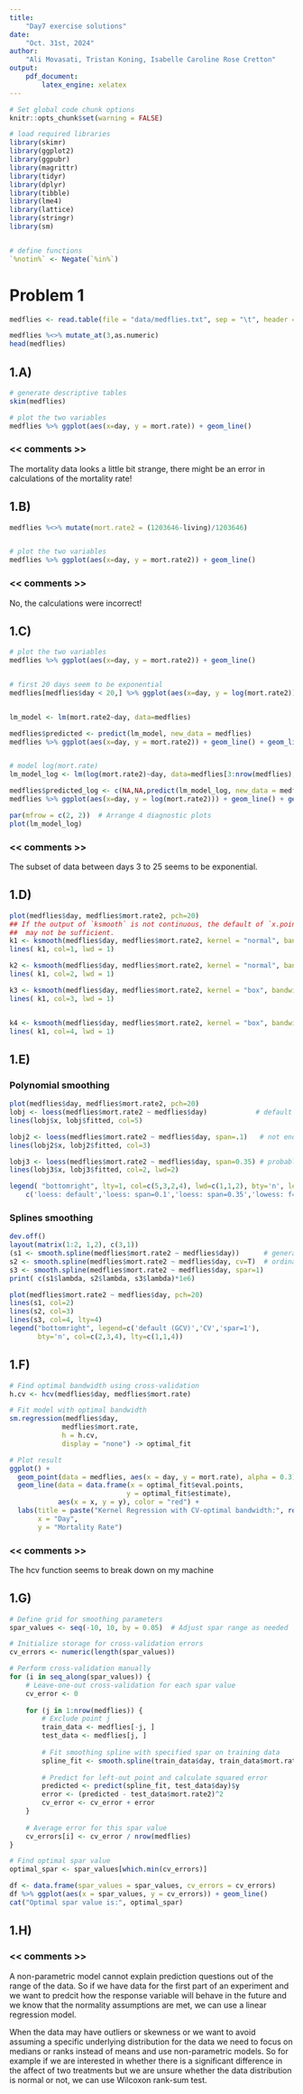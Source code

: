 ```yaml
---
title:  
    "Day7 exercise solutions"
date: 
    "Oct. 31st, 2024"
author:  
    "Ali Movasati, Tristan Koning, Isabelle Caroline Rose Cretton"  
output:  
    pdf_document:
        latex_engine: xelatex
---
```



```r

# Set global code chunk options
knitr::opts_chunk$set(warning = FALSE)

```


```r


# load required libraries
library(skimr)
library(ggplot2)
library(ggpubr)
library(magrittr)
library(tidyr)
library(dplyr)
library(tibble)
library(lme4)
library(lattice)
library(stringr)
library(sm)


# define functions
`%notin%` <- Negate(`%in%`)


```

# Problem 1

```r

medflies <- read.table(file = "data/medflies.txt", sep = "\t", header = T)

medflies %<>% mutate_at(3,as.numeric)
head(medflies)
```

## 1.A)

```r

# generate descriptive tables
skim(medflies)

# plot the two variables
medflies %>% ggplot(aes(x=day, y = mort.rate)) + geom_line()

```

### << comments >>

The mortality data looks a little bit strange, there might be an error in calculations of the mortality rate!


## 1.B)

```r

medflies %<>% mutate(mort.rate2 = (1203646-living)/1203646)


# plot the two variables
medflies %>% ggplot(aes(x=day, y = mort.rate2)) + geom_line()


```

### << comments >>

No, the calculations were incorrect!

## 1.C)

```r

# plot the two variables
medflies %>% ggplot(aes(x=day, y = mort.rate2)) + geom_line()


# first 20 days seem to be exponential
medflies[medflies$day < 20,] %>% ggplot(aes(x=day, y = log(mort.rate2))) + geom_line() + geom_smooth(method = "lm", se = F)


lm_model <- lm(mort.rate2~day, data=medflies)

medflies$predicted <- predict(lm_model, new_data = medflies)
medflies %>% ggplot(aes(x=day, y = mort.rate2)) + geom_line() + geom_line(aes(y = predicted), color = "red")


# model log(mort.rate)
lm_model_log <- lm(log(mort.rate2)~day, data=medflies[3:nrow(medflies),])

medflies$predicted_log <- c(NA,NA,predict(lm_model_log, new_data = medflies))
medflies %>% ggplot(aes(x=day, y = log(mort.rate2))) + geom_line() + geom_line(aes(y = predicted_log), color = "red")

par(mfrow = c(2, 2))  # Arrange 4 diagnostic plots
plot(lm_model_log)

```

### << comments >>

The subset of data between days 3 to 25 seems to be exponential.

## 1.D)

```r

plot(medflies$day, medflies$mort.rate2, pch=20)
## If the output of `ksmooth` is not continuous, the default of `x.points` 
##  may not be sufficient. 
k1 <- ksmooth(medflies$day, medflies$mort.rate2, kernel = "normal", bandwidth=5, x.points=medflies$day) 
lines( k1, col=1, lwd = 1)

k2 <- ksmooth(medflies$day, medflies$mort.rate2, kernel = "normal", bandwidth=1, x.points=medflies$day) 
lines( k1, col=2, lwd = 1)

k3 <- ksmooth(medflies$day, medflies$mort.rate2, kernel = "box", bandwidth=5, x.points=medflies$day) 
lines( k1, col=3, lwd = 1)


k4 <- ksmooth(medflies$day, medflies$mort.rate2, kernel = "box", bandwidth=1, x.points=medflies$day) 
lines( k1, col=4, lwd = 1)

```

## 1.E)

### Polynomial smoothing

```r

plot(medflies$day, medflies$mort.rate2, pch=20)
lobj <- loess(medflies$mort.rate2 ~ medflies$day)            # default smoothing value
lines(lobj$x, lobj$fitted, col=5)

lobj2 <- loess(medflies$mort.rate2 ~ medflies$day, span=.1)   # not enough smoothing
lines(lobj2$x, lobj2$fitted, col=3)

lobj3 <- loess(medflies$mort.rate2 ~ medflies$day, span=0.35) # probably close to optimal
lines(lobj3$x, lobj3$fitted, col=2, lwd=2)

legend( "bottomright", lty=1, col=c(5,3,2,4), lwd=c(1,1,2), bty='n', legend=
    c('loess: default','loess: span=0.1','loess: span=0.35','lowess: f=0.35'))

```

### Splines smoothing


```r
dev.off()
layout(matrix(1:2, 1,2), c(3,1))
(s1 <- smooth.spline(medflies$mort.rate2 ~ medflies$day))      # generalized CV, default
s2 <- smooth.spline(medflies$mort.rate2 ~ medflies$day, cv=T)  # ordinary CV
s3 <- smooth.spline(medflies$mort.rate2 ~ medflies$day, spar=1)  
print( c(s1$lambda, s2$lambda, s3$lambda)*1e6)

plot(medflies$mort.rate2 ~ medflies$day, pch=20)
lines(s1, col=2)
lines(s2, col=3)
lines(s3, col=4, lty=4)
legend("bottomright", legend=c('default (GCV)','CV','spar=1'),
       bty='n', col=c(2,3,4), lty=c(1,1,4))


```

## 1.F)

```r
# Find optimal bandwidth using cross-validation
h.cv <- hcv(medflies$day, medflies$mort.rate)

# Fit model with optimal bandwidth
sm.regression(medflies$day, 
             medflies$mort.rate,
             h = h.cv,
             display = "none") -> optimal_fit

# Plot result
ggplot() +
  geom_point(data = medflies, aes(x = day, y = mort.rate), alpha = 0.3) +
  geom_line(data = data.frame(x = optimal_fit$eval.points,
                             y = optimal_fit$estimate),
            aes(x = x, y = y), color = "red") +
  labs(title = paste("Kernel Regression with CV-optimal bandwidth:", round(h.cv, 2)),
       x = "Day",
       y = "Mortality Rate")
```


### << comments >>

The hcv function seems to break down on my machine

## 1.G)


```r

# Define grid for smoothing parameters
spar_values <- seq(-10, 10, by = 0.05)  # Adjust spar range as needed

# Initialize storage for cross-validation errors
cv_errors <- numeric(length(spar_values))

# Perform cross-validation manually
for (i in seq_along(spar_values)) {
    # Leave-one-out cross-validation for each spar value
    cv_error <- 0
    
    for (j in 1:nrow(medflies)) {
        # Exclude point j
        train_data <- medflies[-j, ]
        test_data <- medflies[j, ]
        
        # Fit smoothing spline with specified spar on training data
        spline_fit <- smooth.spline(train_data$day, train_data$mort.rate2, spar = spar_values[i])
        
        # Predict for left-out point and calculate squared error
        predicted <- predict(spline_fit, test_data$day)$y
        error <- (predicted - test_data$mort.rate2)^2
        cv_error <- cv_error + error
    }
    
    # Average error for this spar value
    cv_errors[i] <- cv_error / nrow(medflies)
}

# Find optimal spar value
optimal_spar <- spar_values[which.min(cv_errors)]

df <- data.frame(spar_values = spar_values, cv_errors = cv_errors)
df %>% ggplot(aes(x = spar_values, y = cv_errors)) + geom_line()
cat("Optimal spar value is:", optimal_spar)

```

## 1.H)

### << comments >>

A non-parametric model cannot explain prediction questions out of the range of the data. So if we have data
for the first part of an experiment and we want to predcit how the response variable will behave in the future
and we know that the normality assumptions are met, we can use a linear regression model.

When the data may have outliers or skewness or we want to avoid assuming a specific underlying distribution for the data we need to focus on medians or ranks instead of means and
use non-parametric models. So for example if we are interested in whether there is a significant difference in the affect of two treatments
but we are unsure whether the data distribution is normal or not, we can use Wilcoxon rank-sum test.
